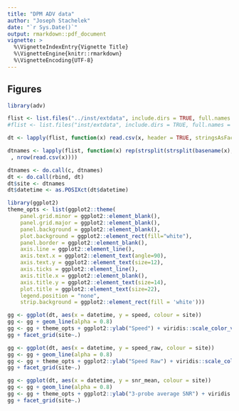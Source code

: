 ```yaml
---
title: "DPM ADV data"
author: "Joseph Stachelek"
date: "`r Sys.Date()`"
output: rmarkdown::pdf_document
vignette: >
  %\VignetteIndexEntry{Vignette Title}
  %\VignetteEngine{knitr::rmarkdown}
  %\VignetteEncoding{UTF-8}
---
```


## Figures

```r
library(adv)

flist <- list.files("../inst/extdata", include.dirs = TRUE, full.names = TRUE, "*.csv")[3:6]
#flist <- list.files("inst/extdata", include.dirs = TRUE, full.names = TRUE, "*.dat")[3:6]

dt <- lapply(flist, function(x) read.csv(x, header = TRUE, stringsAsFactors = FALSE))

dtnames <- lapply(flist, function(x) rep(strsplit(strsplit(basename(x), "\\.")[[1]][1], "_")[[1]][4]
 , nrow(read.csv(x))))

dtnames <- do.call(c, dtnames)
dt <- do.call(rbind, dt)
dt$site <- dtnames
dt$datetime <- as.POSIXct(dt$datetime)

library(ggplot2)
theme_opts <- list(ggplot2::theme(
	panel.grid.minor = ggplot2::element_blank(),
	panel.grid.major = ggplot2::element_blank(),
	panel.background = ggplot2::element_blank(),
	plot.background = ggplot2::element_rect(fill="white"),
	panel.border = ggplot2::element_blank(),
	axis.line = ggplot2::element_line(),
	axis.text.x = ggplot2::element_text(angle=90),
	axis.text.y = ggplot2::element_text(size=12),
	axis.ticks = ggplot2::element_line(),
	axis.title.x = ggplot2::element_blank(),
	axis.title.y = ggplot2::element_text(size=14),
	plot.title = ggplot2::element_text(size=22),
	legend.position = "none",
	strip.background = ggplot2::element_rect(fill = 'white')))

gg <- ggplot(dt, aes(x = datetime, y = speed, colour = site))
gg <- gg + geom_line(alpha = 0.8)
gg <- gg + theme_opts + ggplot2::ylab("Speed") + viridis::scale_color_viridis(discrete = TRUE) + scale_x_datetime(date_breaks = "1 week", date_labels = "%m-%d")
gg + facet_grid(site~.)

gg <- ggplot(dt, aes(x = datetime, y = speed_raw, colour = site))
gg <- gg + geom_line(alpha = 0.8)
gg <- gg + theme_opts + ggplot2::ylab("Speed Raw") + viridis::scale_color_viridis(discrete = TRUE) + scale_x_datetime(date_breaks = "1 week", date_labels = "%m-%d")
gg + facet_grid(site~.)

gg <- ggplot(dt, aes(x = datetime, y = snr_mean, colour = site))
gg <- gg + geom_line(alpha = 0.8)
gg <- gg + theme_opts + ggplot2::ylab("3-probe average SNR") + viridis::scale_color_viridis(discrete = TRUE) + scale_x_datetime(date_breaks = "1 week", date_labels = "%m-%d")
gg + facet_grid(site~.)

```
